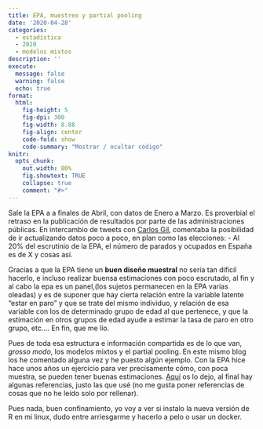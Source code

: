 ```yaml
---
title: EPA, muestreo y partial pooling
date: '2020-04-28'
categories:
  - estadística
  - 2020
  - modelos mixtos
description: ''
execute: 
  message: false
  warning: false
  echo: true
format: 
  html: 
    fig-height: 5
    fig-dpi: 300
    fig-width: 8.88
    fig-align: center
    code-fold: show
    code-summary: "Mostrar / ocultar código"
knitr:
  opts_chunk:
    out.width: 80%
    fig.showtext: TRUE
    collapse: true
    comment: "#>" 
---
```


Sale la EPA a a finales de Abril, con datos de Enero a Marzo. Es proverbial el retraso en la publicación de resultados por parte de las administraciones públicas. En intercambio de tweets con [Carlos Gil](https://www.datanalytics.com/), comentaba la posibilidad de ir actualizando datos poco a poco, en plan como las elecciones: 
- Al 20% del escrutinio de la EPA, el número de parados y ocupados en España es de X
y cosas así. 

Gracias a que la EPA tiene un **buen diseño muestral** no sería tan difícil hacerlo, e incluso realizar buensa estimaciones con poco escrutado, al fin y al cabo la epa es un panel,(los sujetos permanecen en la EPA varias oleadas) y es de suponer que hay cierta relación entre la variable latente "estar en paro" y que se trate del mismo individuo, y relación de esa variable con los de determinado grupo de edad al que pertenece, y que la estimación en otros grupos de edad ayude a estimar la tasa de paro en otro grupo, etc....  En fin, que me lío. 

Pues de toda esa estructura e información compartida es de lo que van, *grosso modo*, los modelos mixtos y el partial pooling. En este mismo blog los he comentado alguna vez y he puesto algún ejemplo. Con la EPA hice hace unos años un ejercicio para ver precisamente cómo, con poca muestra, se pueden tener buenas estimaciones. [Aquí](https://rpubs.com/joscani/modmixtosepa) os lo dejo, al final hay algunas referencias, justo las que usé (no me gusta poner referencias de cosas que no he leído solo por rellenar).

Pues nada, buen confinamiento, yo voy a ver si instalo la nueva versión de R en mi linux, dudo entre arriesgarme y hacerlo a pelo o usar un docker. 

